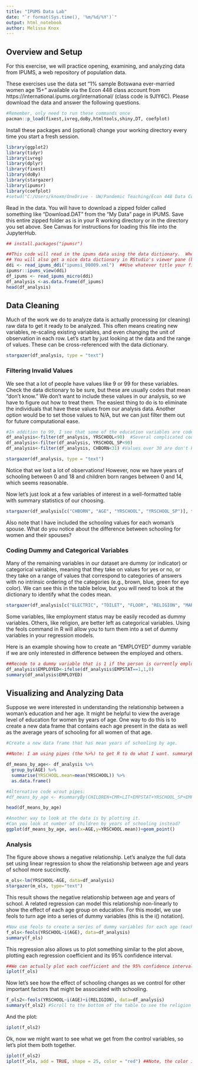 ```yaml
---
title: "IPUMS Data Lab"
date: "`r format(Sys.time(), '%m/%d/%Y')`"
output: html_notebook
author: Melissa Knox
---
```

## Overview and Setup
For this exercise, we will practice opening, examining, and analyzing data from IPUMS, a web repository of population data.

These exercises use the data set "1% sample Botswana ever-married women age 15+" available via the Econ 448 class account from https://international.ipums.org/international/ (class code is 9JIY6C).  Please download the data and answer the following questions.

```r
#Remember, only need to run these commands once
pacman::p_load(fixest,ivreg,doBy,htmltools,shiny,DT, coefplot)

```

Install these packages and (optional) change your working directory every time you start a fresh session. 

```r
library(ggplot2)
library(tidyr)
library(ivreg)
library(dplyr)
library(fixest)
library(doBy)
library(stargazer)
library(ipumsr)
library(coefplot)
#setwd("C:/Users/knoxm/OneDrive - UW/Pandemic Teaching/Econ 448 Data Course")
```

Read in the data.  You will have to download a zipped folder called something like "Download.DAT" from the "My Data" page in IPUMS. Save this entire zipped folder as is in your R working directory or in the directory you set above. See Canvas for instructions for loading this file into the JupyterHub.

```r
## install.packages("ipumsr")

##This code will read in the ipums data using the data dictionary.  When you look at your data, the variables will have labels (as will the values).
## You will also get a nice data dictionary in RStudio's viewer pane (bottom right)
ddi <- read_ipums_ddi("ipumsi_00009.xml")  ##Use whatever title your file has when it downloads, but the name here should be correct for this exercise.
ipumsr::ipums_view(ddi)
df_ipums <- read_ipums_micro(ddi)  
df_analysis <-as.data.frame(df_ipums)
head(df_analysis)
```


## Data Cleaning
Much of the work we do to analyze data is actually processing (or cleaning) raw data to get it ready to be analyzed.  This often means creating new variables, re-scaling existing variables, and even changing the unit of observation in each row. Let's start by just looking at the data and the range of values. These can be cross-referenced with the data dictionary.
```r
stargazer(df_analysis, type = "text")
```
### Filtering Invalid Values
We see that a lot of people have values like 9 or 99 for these variables. Check the data dictionary to be sure, but these are usually codes that mean "don't know." We don't want to include these values in our analysis, so we have to figure out how to treat them. The easiest thing to do is to eliminate the individuals that have these values from our analysis data. Another option would be to set those values to N/A, but we can just filter them out for future computational ease.

```r
#In addition to 99, I see that some of the education variables are coded as 90, 91, etc. I will filter those out as well. 
df_analysis<-filter(df_analysis, YRSCHOOL<90)  #Several complicated codes over 90 here, so filtering these out
df_analysis<-filter(df_analysis, YRSCHOOL_SP<90)
df_analysis<-filter(df_analysis, CHBORN<31) #Values over 30 are don't knows

stargazer(df_analysis, type = "text")
```

Notice that we lost a lot of observations! However, now we have years of schooling between 0 and 18 and children born ranges between 0 and 14, which seems reasonable.

Now let's just look at a few variables of interest in a well-formatted table with summary statistics of our choosing.
```r

stargazer(df_analysis[c("CHBORN", "AGE", "YRSCHOOL", "YRSCHOOL_SP")], type = "text", summary.stat = c("n","mean","sd", "min", "max"), covariate.labels = c("Children Ever Born", "Age", "Years of School", "Spouse Years of School"), digits = 2, title="Summary Statistics", notes="Note: Data are 1% sample of ever-married women 15+ from 2011 Botswana census. Source: IPUMS International")
```

Also note that I have included the schooling values for each woman's spouse. What do you notice about the difference between schooling for women and their spouses?

### Coding Dummy and Categorical Variables
Many of the remaining variables in our dataset are dummy (or indicator) or categorical variables, meaning that they take on values for yes or no, or they take on a range of values that correspond to categories of answers with no intrinsic ordering of the categories (e.g., brown, blue, green for eye color). We can see this in the table below, but you will need to look at the dictionary to identify what the codes mean. 

```r
stargazer(df_analysis[c("ELECTRIC", "TOILET", "FLOOR", "RELIGION", "MARST", "EMPSTAT")], type = "text")
```
Some variables, like employment status may be easily recoded as dummy variables. Others, like religion, are better left as categorical variables. Using the feols command in R will allow you to turn them into a set of dummy variables in your regression models. 

Here is an example showing how to create an "EMPLOYED" dummy variable if we are only interested in difference between the employed and others.
```r
##Recode to a dummy variable that is 1 if the person is currently employed, and 0 otherwise. Currently EMPSTAT=2 means unemployed, =3 means inactive, and =9 means unknown/missing.
df_analysis$EMPLOYED<-ifelse(df_analysis$EMPSTAT==1,1,0)
summary(df_analysis$EMPLOYED)
```

## Visualizing and Analyzing Data
Suppose we were interested in understanding the relationship between a woman's education and her age. It might be helpful to view the average level of education for women by years of age. One way to do this is to create a new data frame that contains each age present in the data as well as the average years of schooling for all women of that age.
```r
#Create a new data frame that has mean years of schooling by age.

##Note: I am using pipes (the %>%) to get R to do what I want. summaryBY would be another command you could use without piping.

df_means_by_age<- df_analysis %>% 
  group_by(AGE) %>% 
  summarise(YRSCHOOL.mean=mean(YRSCHOOL)) %>%
  as.data.frame()

#Alternative code w/out pipes:
#df_means_by_age <- #summaryBy(CHILDREN+CMR+LIT+EMPSTAT+YRSCHOOL_SP+EMPSTAT_SP ~ YRSCHOOL, #FUN=c(mean),na.rm=TRUE, data=df_analysis)

head(df_means_by_age)

```


```r
#Another way to look at the data is by plotting it.  
#Can you look at number of children by years of schooling instead?
ggplot(df_means_by_age, aes(x=AGE,y=YRSCHOOL.mean))+geom_point()
```

### Analysis
The figure above shows a negative relationship. Let's analyze the full data set using linear regression to show the relationship between age and years of school more succinctly. 
```r
m_ols<-lm(YRSCHOOL~AGE, data=df_analysis)
stargazer(m_ols, type="text")
```

This result shows the negative relationship between age and years of school. A related regression can model this relationship non-linearly to show the effect of each age group on education. For this model, we use feols to turn age into a series of dummy variables (this is the i() notation).
```r
#Now use feols to create a series of dummy variables for each age (each coefficient + the intercept will be the average education at that age).
f_ols<-feols(YRSCHOOL~i(AGE), data=df_analysis)
summary(f_ols)
```

This regression also allows us to plot something similar to the plot above, plotting each regression coefficient and its 95% confidence interval.
```r
##We can actually plot each coefficient and the 95% confidence interval
iplot(f_ols)
```
Now let's see how the effect of schooling changes as we control for other important factors that might be associated with schooling.
```r
f_ols2<-feols(YRSCHOOL~i(AGE)+i(RELIGION), data=df_analysis)
summary(f_ols2) #Scroll to the bottom of the table to see the religion coeeficients
```

And the plot:
```r
iplot(f_ols2)
```
Ok, now we might want to see what we get from the control variables, so let's plot them both together.
```r
iplot(f_ols2)
iplot(f_ols, add = TRUE, shape = 25, color = "red") ##Note, the color isn't working for me, but maybe it works for you? It might be due to the color scheme. I'll keep working on it...
```

